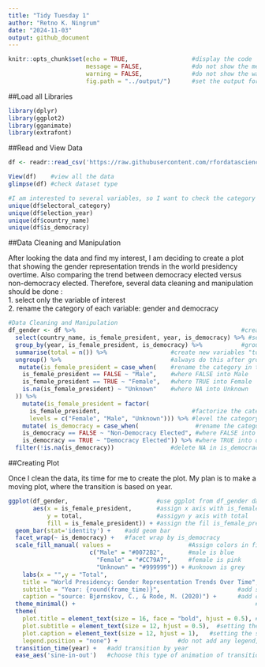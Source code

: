 ```yaml
---
title: "Tidy Tuesday 1"
author: "Retno K. Ningrum"
date: "2024-11-03"
output: github_document
---
```


```r
knitr::opts_chunk$set(echo = TRUE,                  #display the code
                      message = FALSE,              #do not show the message
                      warning = FALSE,              #do not show the warning
                      fig.path = "../output/")      #set the output for image
```

##Load all Libraries
```r
library(dplyr)
library(ggplot2)
library(gganimate)
library(extrafont)
```

##Read and View Data
```r
df <- readr::read_csv('https://raw.githubusercontent.com/rfordatascience/tidytuesday/master/data/2024/2024-11-05/democracy_data.csv')

View(df)    #view all the data
glimpse(df) #check dataset type

#I am interested to several variables, so I want to check the category of each variable of interest with unique() function. 
unique(df$electoral_category) 
unique(df$election_year)
unique(df$country_name)
unique(df$is_democracy)
```
##Data Cleaning and Manipulation  
  
After looking the data and find my interest, I am deciding to create a plot that showing the gender representation trends in the world presidency overtime. Also comparing the trend between democracy elected versus non-democracy elected. Therefore, several data cleaning and manipulation should be done :  
1. select only the variable of interest  
2. rename the category of each variable: gender and democracy

```r
#Data Cleaning and Manipulation
df_gender <- df %>%                                               #create dataset by using "df" data
  select(country_name, is_female_president, year, is_democracy) %>% #select these variables
  group_by(year, is_female_president, is_democracy) %>%           #group by these variables
  summarise(total = n()) %>%                  #create new variables "total" and summarize data found
  ungroup() %>%                               #always do this after grouping
   mutate(is_female_president = case_when(    #rename the category in the "is_female_president"
    is_female_president == FALSE ~ "Male",    #where FALSE into Male
    is_female_president == TRUE ~ "Female",   #where TRUE into Female
    is.na(is_female_president) ~ "Unknown"    #where NA into Unknown
  )) %>%
    mutate(is_female_president = factor(    
      is_female_president,                          #factorize the category as I want to use levels
      levels = c("Female", "Male", "Unknown"))) %>% #level the category, as I want female come first
    mutate( is_democracy = case_when(                #rename the category in is_democracy
    is_democracy == FALSE ~ "Non-Democracy Elected", #where FALSE into non-democracy elected
    is_democracy == TRUE ~ "Democracy Elected")) %>% #where TRUE into democracy elected
  filter(!is.na(is_democracy))                #delete NA in is_democracy

```

##Creating Plot  
  
Once I clean the data, its time for me to create the plot. My plan is to make a moving plot, where the transition is based on year. 
```r

ggplot(df_gender,                         #use ggplot from df_gender dataset
       aes(x = is_female_president,       #assign x axis with is_female_president
           y = total,                     #assigyn y axis with total
           fill = is_female_president)) + #assign the fil is_female_president, dealing with color 
  geom_bar(stat='identity') +    #add geom bar
  facet_wrap(~ is_democracy) +   #facet wrap by is_democracy
  scale_fill_manual( values =                      #Assign colors in fill
                       c("Male" = "#0072B2",       #male is blue
                         "Female" = "#CC79A7",     #female is pink
                         "Unknown" = "#999999")) + #unknown is grey
    labs(x = "",y = "Total",                                           #add label in y axis
    title = "World Presidency: Gender Representation Trends Over Time",#add title
    subtitle = "Year: {round(frame_time)}",                      #add subtitle, and round the year
    caption = "source: Bjørnskov, C., & Rode, M. (2020)") +      #add caption of source
  theme_minimal() +                                                   #use this theme type
  theme(
    plot.title = element_text(size = 16, face = "bold", hjust = 0.5), #setting the size, location of title
    plot.subtitle = element_text(size = 12, hjust = 0.5),  #setting the size, location of subtitle
    plot.caption = element_text(size = 12, hjust = 1),   #setting the size, location of caption
    legend.position = "none") +                 #do not add any legend, as color in bar is obvious
  transition_time(year) +   #add transition by year
  ease_aes('sine-in-out')   #choose this type of animation of transition

```


